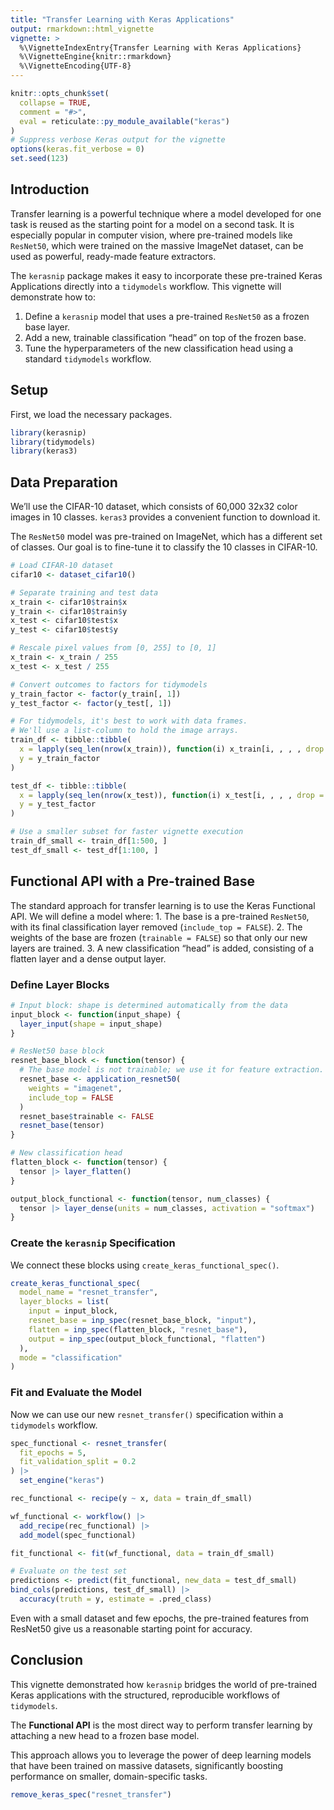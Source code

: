 ```yaml
---
title: "Transfer Learning with Keras Applications"
output: rmarkdown::html_vignette
vignette: >
  %\VignetteIndexEntry{Transfer Learning with Keras Applications}
  %\VignetteEngine{knitr::rmarkdown}
  %\VignetteEncoding{UTF-8}
---
```


```r
knitr::opts_chunk$set(
  collapse = TRUE,
  comment = "#>",
  eval = reticulate::py_module_available("keras")
)
# Suppress verbose Keras output for the vignette
options(keras.fit_verbose = 0)
set.seed(123)
```

## Introduction

Transfer learning is a powerful technique where a model developed for one task is reused as the starting point for a model on a second task. It is especially popular in computer vision, where pre-trained models like `ResNet50`, which were trained on the massive ImageNet dataset, can be used as powerful, ready-made feature extractors.

The `kerasnip` package makes it easy to incorporate these pre-trained Keras Applications directly into a `tidymodels` workflow. This vignette will demonstrate how to:

1.  Define a `kerasnip` model that uses a pre-trained `ResNet50` as a frozen base layer.
2.  Add a new, trainable classification "head" on top of the frozen base.
3.  Tune the hyperparameters of the new classification head using a standard `tidymodels` workflow.

## Setup

First, we load the necessary packages.

```r
library(kerasnip)
library(tidymodels)
library(keras3)
```

## Data Preparation

We'll use the CIFAR-10 dataset, which consists of 60,000 32x32 color images in 10 classes. `keras3` provides a convenient function to download it.

The `ResNet50` model was pre-trained on ImageNet, which has a different set of classes. Our goal is to fine-tune it to classify the 10 classes in CIFAR-10.

```r
# Load CIFAR-10 dataset
cifar10 <- dataset_cifar10()

# Separate training and test data
x_train <- cifar10$train$x
y_train <- cifar10$train$y
x_test <- cifar10$test$x
y_test <- cifar10$test$y

# Rescale pixel values from [0, 255] to [0, 1]
x_train <- x_train / 255
x_test <- x_test / 255

# Convert outcomes to factors for tidymodels
y_train_factor <- factor(y_train[, 1])
y_test_factor <- factor(y_test[, 1])

# For tidymodels, it's best to work with data frames.
# We'll use a list-column to hold the image arrays.
train_df <- tibble::tibble(
  x = lapply(seq_len(nrow(x_train)), function(i) x_train[i, , , , drop = TRUE]),
  y = y_train_factor
)

test_df <- tibble::tibble(
  x = lapply(seq_len(nrow(x_test)), function(i) x_test[i, , , , drop = TRUE]),
  y = y_test_factor
)

# Use a smaller subset for faster vignette execution
train_df_small <- train_df[1:500, ]
test_df_small <- test_df[1:100, ]
```

## Functional API with a Pre-trained Base

The standard approach for transfer learning is to use the Keras Functional API. We will define a model where:
1. The base is a pre-trained `ResNet50`, with its final classification layer removed (`include_top = FALSE`).
2. The weights of the base are frozen (`trainable = FALSE`) so that only our new layers are trained.
3. A new classification "head" is added, consisting of a flatten layer and a dense output layer.

### Define Layer Blocks

```r
# Input block: shape is determined automatically from the data
input_block <- function(input_shape) {
  layer_input(shape = input_shape)
}

# ResNet50 base block
resnet_base_block <- function(tensor) {
  # The base model is not trainable; we use it for feature extraction.
  resnet_base <- application_resnet50(
    weights = "imagenet",
    include_top = FALSE
  )
  resnet_base$trainable <- FALSE
  resnet_base(tensor)
}

# New classification head
flatten_block <- function(tensor) {
  tensor |> layer_flatten()
}

output_block_functional <- function(tensor, num_classes) {
  tensor |> layer_dense(units = num_classes, activation = "softmax")
}
```

### Create the `kerasnip` Specification

We connect these blocks using `create_keras_functional_spec()`.

```r
create_keras_functional_spec(
  model_name = "resnet_transfer",
  layer_blocks = list(
    input = input_block,
    resnet_base = inp_spec(resnet_base_block, "input"),
    flatten = inp_spec(flatten_block, "resnet_base"),
    output = inp_spec(output_block_functional, "flatten")
  ),
  mode = "classification"
)
```

### Fit and Evaluate the Model

Now we can use our new `resnet_transfer()` specification within a `tidymodels` workflow.

```r
spec_functional <- resnet_transfer(
  fit_epochs = 5,
  fit_validation_split = 0.2
) |>
  set_engine("keras")

rec_functional <- recipe(y ~ x, data = train_df_small)

wf_functional <- workflow() |>
  add_recipe(rec_functional) |>
  add_model(spec_functional)

fit_functional <- fit(wf_functional, data = train_df_small)

# Evaluate on the test set
predictions <- predict(fit_functional, new_data = test_df_small)
bind_cols(predictions, test_df_small) |>
  accuracy(truth = y, estimate = .pred_class)
```

Even with a small dataset and few epochs, the pre-trained features from ResNet50 give us a reasonable starting point for accuracy.

## Conclusion

This vignette demonstrated how `kerasnip` bridges the world of pre-trained Keras applications with the structured, reproducible workflows of `tidymodels`.

The **Functional API** is the most direct way to perform transfer learning by attaching a new head to a frozen base model.

This approach allows you to leverage the power of deep learning models that have been trained on massive datasets, significantly boosting performance on smaller, domain-specific tasks.

```r
remove_keras_spec("resnet_transfer")
```
